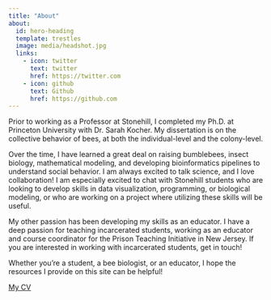 ```yaml
---
title: "About"
about:
  id: hero-heading
  template: trestles
  image: media/headshot.jpg  
  links:
    - icon: twitter
      text: twitter
      href: https://twitter.com
    - icon: github
      text: Github
      href: https://github.com
---
```


Prior to working as a Professor at Stonehill, I completed my Ph.D. at Princeton University with Dr. Sarah Kocher. My dissertation is on the collective behavior of bees, at both the individual-level and the colony-level.

Over the time, I have learned a great deal on raising bumblebees, insect biology, mathematical modeling, and developing bioinformatics pipelines to understand social behavior. I am always excited to talk science, and I love collaboration! I am especially excited to chat with Stonehill students who are looking to develop skills in data visualization, programming, or biological modeling, or who are working on a project where utilizing these skills will be useful.

My other passion has been developing my skills as an educator. I have a deep passion for teaching incarcerated students, working as an educator and course coordinator for the Prison Teaching Initiative in New Jersey. If you are interested in working with incarcerated students, get in touch!

Whether you're a student, a bee biologist, or an educator, I hope the resources I provide on this site can be helpful!

[My CV](https://drive.google.com/file/d/1D6NSM_MpIlj8myzPvGJb3Xn5VuiYEYlt/view?usp=sharing)
